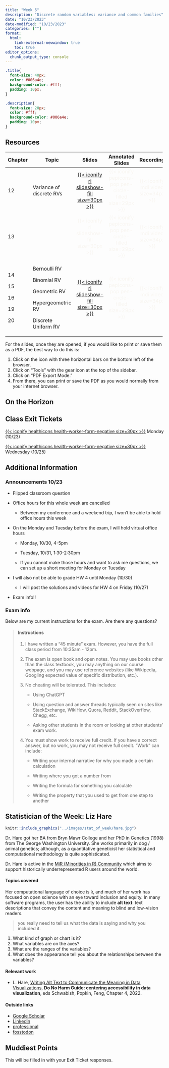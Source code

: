 ```yaml
---
title: "Week 5"
description: "Discrete random variables: variance and common families"
date: "10/23/2023"
date-modified: "10/23/2023"
categories: [""]
format: 
  html:
    link-external-newwindow: true
    toc: true
editor_options: 
  chunk_output_type: console
---
```


```css
.title{
  font-size: 40px;
  color: #006a4e;
  background-color: #fff;
  padding: 10px;
}

.description{
  font-size: 20px;
  color: #fff;
  background-color: #006a4e;
  padding: 10px;
}
```

## Resources {#sec-wk5-resources}

+-----------+--------------------------+---------------------------------------------------------------------------------------------------------+------------------------------------------------------------------------------------+---------------------------------------------------------------+
| Chapter   | Topic                    | Slides                                                                                                  | Annotated Slides                                                                   | Recording                                                     |
+===========+==========================+:=======================================================================================================:+:==================================================================================:+:=============================================================:+
| 12        | Variance of discrete RVs | [[{{< iconify ri slideshow-fill size=30px >}}](/slides/12_Variance.qmd)]{style="color:#f8f5f0;"}        | [{{< iconify pepicons-pop pen-circle-filled size=29px >}}]{style="color:#f8f5f0;"} | [{{< iconify mdi video size=34px >}}]{style="color:#f8f5f0;"} |
+-----------+--------------------------+---------------------------------------------------------------------------------------------------------+------------------------------------------------------------------------------------+---------------------------------------------------------------+
| 13        |                          | [{{< iconify ri slideshow-fill size=30px >}}]{style="color:#f8f5f0;"}                                   | [{{< iconify pepicons-pop pen-circle-filled size=29px >}}]{style="color:#f8f5f0;"} | [{{< iconify mdi video size=34px >}}]{style="color:#f8f5f0;"} |
+-----------+--------------------------+---------------------------------------------------------------------------------------------------------+------------------------------------------------------------------------------------+---------------------------------------------------------------+
| 14        | Bernoulli RV             | [[{{< iconify ri slideshow-fill size=30px >}}](/slides/14_18_Discrete_RVs.qmd)]{style="color:#f8f5f0;"} | [{{< iconify pepicons-pop pen-circle-filled size=29px >}}]{style="color:#f8f5f0;"} | [{{< iconify mdi video size=34px >}}]{style="color:#f8f5f0;"} |
|           |                          |                                                                                                         |                                                                                    |                                                               |
| 15        | Binomial RV              |                                                                                                         |                                                                                    |                                                               |
|           |                          |                                                                                                         |                                                                                    |                                                               |
| 16        | Geometric RV             |                                                                                                         |                                                                                    |                                                               |
|           |                          |                                                                                                         |                                                                                    |                                                               |
| 19        | Hypergeometric RV        |                                                                                                         |                                                                                    |                                                               |
|           |                          |                                                                                                         |                                                                                    |                                                               |
| 20        | Discrete Uniform RV      |                                                                                                         |                                                                                    |                                                               |
+-----------+--------------------------+---------------------------------------------------------------------------------------------------------+------------------------------------------------------------------------------------+---------------------------------------------------------------+

For the slides, once they are opened, if you would like to print or save them as a PDF, the best way to do this is:

1.  Click on the icon with three horizontal bars on the bottom left of the browser.
2.  Click on "Tools" with the gear icon at the top of the sidebar.
3.  Click on "PDF Export Mode."
4.  From there, you can print or save the PDF as you would normally from your internet browser.

## On the Horizon

## Class Exit Tickets

[[{{< iconify healthicons health-worker-form-negative size=30px >}}](https://forms.office.com/Pages/ResponsePage.aspx?id=V3lz4rj6fk2U9pvWr59xWFMopmPUjRtDiHLswhgacNhUNkRSRlRYSllaNk9aWjIwNlc1WUtDN0ZVNi4u)]{style="color:#f8f5f0;"} Monday (10/23)

[[{{< iconify healthicons health-worker-form-negative size=30px >}}](https://forms.office.com/Pages/ResponsePage.aspx?id=V3lz4rj6fk2U9pvWr59xWFMopmPUjRtDiHLswhgacNhUQ0xIWjU3Q09XSENUOFBEWUhZVkVIUkxXVC4u)]{style="color:#f8f5f0;"} Wednesday (10/25)

## Additional Information

### Announcements 10/23

-   Flipped classroom question

-   Office hours for this whole week are cancelled

    -   Between my conference and a weekend trip, I won't be able to hold office hours this week

-   On the Monday and Tuesday before the exam, I will hold virtual office hours

    -   Monday, 10/30, 4-5pm

    -   Tuesday, 10/31, 1:30-2:30pm

    -   If you cannot make those hours and want to ask me questions, we can set up a short meeting for Monday or Tuesday

-   I will also not be able to grade HW 4 until Monday (10/30)

    -   I will post the solutions and videos for HW 4 on Friday (10/27)

-   Exam info!!

### Exam info

Below are my current instructions for the exam. Are there any questions?

> #### Instructions
>
> 1.  I have written a "45 minute" exam. However, you have the full class period from 10:35am - 12pm.
>
> 2.  The exam is open book and open notes. You may use books other than the class textbook, you may anything on our course webpage, and you may use reference websites (like Wikipedia, Googling expected value of specific distribution, etc.).
>
> 3.  No cheating will be tolerated. This includes:
>
>     -   Using ChatGPT
>
>     -   Using question and answer threads typically seen on sites like StackExchange, WikiHow, Quora, Reddit, StackOverflow, Chegg, etc.
>
>     -   Asking other students in the room or looking at other students' exam work.
>
> 4.  You must show work to receive full credit. If you have a correct answer, but no work, you may not receive full credit. "Work" can include:
>
>     -   Writing your internal narrative for why you made a certain calculation
>
>     -   Writing where you got a number from
>
>     -   Writing the formula for something you calculate
>
>     -   Writing the property that you used to get from one step to another

## Statistician of the Week: Liz Hare

::: grid
::: g-col-4
```r
knitr::include_graphics("../images/stat_of_week/hare.jpg")
```
:::

::: g-col-8
Dr. Hare got her BA from Bryn Mawr College and her PhD in Genetics (1998) from The George Washington University. She works primarily in dog / animal genetics; although, as a quantitative geneticist her statistical and computational methodology is quite sophisticated.

Dr. Hare is active in the <a href = "https://mircommunity.com/about/" target = "_blank">MiR (Minorities in R) Community</a> which aims to support historically underrepresented R users around the world.
:::
:::

#### Topics covered

Her computational language of choice is `R`, and much of her work has focused on open science with an eye toward inclusion and equity. In many software programs, the user has the ability to include **alt text**: text descriptions that convey the content and meaning to blind and low-vision readers.

> you really need to tell us what the data is saying and why you included it.

1.  What kind of graph or chart is it?
2.  What variables are on the axes?
3.  What are the ranges of the variables?
4.  What does the appearance tell you about the relationships between the variables?

#### Relevant work

-   L. Hare, <a href = "https://www.urban.org/sites/default/files/2022-12/Do%20No%20Harm%20Guide%20Centering%20Accessibility%20in%20Data%20Visualization.pdf#page=31&zoom=100,0,0" target = "_blank">Writing Alt Text to Communicate the Meaning in Data Visualizations</a>, **Do No Harm Guide: centering accessibility in data visualization**, eds Schwabish, Popkin, Feng, Chapter 4, 2022.

#### Outside links

-   [Google Scholar](https://scholar.google.com/citations?hl=en&user=a324TmAAAAAJ&view_op=list_works&sortby=pubdate)
-   [Linkedin](https://www.linkedin.com/in/liz-hare-phd-1a50925/)
-   [professional](http://www.doggenetics.com/)
-   [fosstodon](https://fosstodon.org/@lizhare)

## Muddiest Points

This will be filled in with your Exit Ticket responses.
